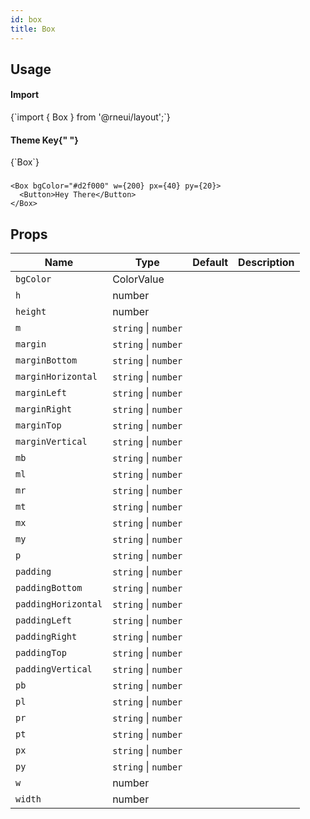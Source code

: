 ```yaml
---
id: box
title: Box
---
```



<IconsStyle />

## Usage

<div class="row inline-flex-center">
  <div class="col col--3">
    <h4>Import</h4>
  </div>
  <div class="col col--9">
    <CodeBlock>{`import { Box } from '@rneui/layout';`}</CodeBlock>
  </div>
  <div class="col col--3">
    <h4>
      Theme Key{" "}
      <a href="../customizing#using-themeprovider">
        <BiInfoCircle />
      </a>
    </h4>
  </div>
  <div class="col col--9">
    <CodeBlock>{`Box`}</CodeBlock>
  </div>
</div>

###

```tsx live
<Box bgColor="#d2f000" w={200} px={40} py={20}>
  <Button>Hey There</Button>
</Box>
```

## Props

<div class='table-responsive'>

| Name                | Type                 | Default | Description |
| ------------------- | -------------------- | ------- | ----------- |
| `bgColor`           | ColorValue           |         |             |
| `h`                 | number               |         |             |
| `height`            | number               |         |             |
| `m`                 | `string` \| `number` |         |             |
| `margin`            | `string` \| `number` |         |             |
| `marginBottom`      | `string` \| `number` |         |             |
| `marginHorizontal`  | `string` \| `number` |         |             |
| `marginLeft`        | `string` \| `number` |         |             |
| `marginRight`       | `string` \| `number` |         |             |
| `marginTop`         | `string` \| `number` |         |             |
| `marginVertical`    | `string` \| `number` |         |             |
| `mb`                | `string` \| `number` |         |             |
| `ml`                | `string` \| `number` |         |             |
| `mr`                | `string` \| `number` |         |             |
| `mt`                | `string` \| `number` |         |             |
| `mx`                | `string` \| `number` |         |             |
| `my`                | `string` \| `number` |         |             |
| `p`                 | `string` \| `number` |         |             |
| `padding`           | `string` \| `number` |         |             |
| `paddingBottom`     | `string` \| `number` |         |             |
| `paddingHorizontal` | `string` \| `number` |         |             |
| `paddingLeft`       | `string` \| `number` |         |             |
| `paddingRight`      | `string` \| `number` |         |             |
| `paddingTop`        | `string` \| `number` |         |             |
| `paddingVertical`   | `string` \| `number` |         |             |
| `pb`                | `string` \| `number` |         |             |
| `pl`                | `string` \| `number` |         |             |
| `pr`                | `string` \| `number` |         |             |
| `pt`                | `string` \| `number` |         |             |
| `px`                | `string` \| `number` |         |             |
| `py`                | `string` \| `number` |         |             |
| `w`                 | number               |         |             |
| `width`             | number               |         |             |

</div>
